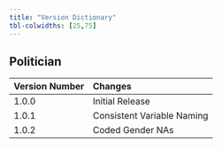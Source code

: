 ```yaml
---
title: "Version Dictionary"
tbl-colwidths: [25,75]
---
```


## Politician
| Version Number | Changes |
| :--- | :--- |
| 1.0.0 | Initial Release |
| 1.0.1 | Consistent Variable Naming |
| 1.0.2 | Coded Gender NAs |